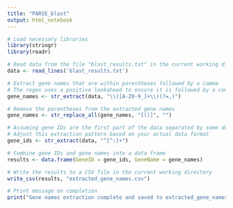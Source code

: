 ```yaml
---
title: "PARSE_blast"
output: html_notebook
---
```



```r
# Load necessary libraries
library(stringr)
library(readr)

# Read data from the file "blast_results.txt" in the current working directory
data <- read_lines('blast_results.txt')

# Extract gene names that are within parentheses followed by a comma
# The regex uses a positive lookahead to ensure it is followed by a comma
gene_names <- str_extract(data, "\\([A-Z0-9_]+\\)(?=,)")

# Remove the parentheses from the extracted gene names
gene_names <- str_replace_all(gene_names, "[()]", "")

# Assuming gene IDs are the first part of the data separated by some delimiter like ':'
# Adjust this extraction pattern based on your actual data format
gene_ids <- str_extract(data, "^[^:]+")

# Combine gene IDs and gene names into a data frame
results <- data.frame(GeneID = gene_ids, GeneName = gene_names)

# Write the results to a CSV file in the current working directory
write_csv(results, "extracted_gene_names.csv")

# Print message on completion
print("Gene names extraction complete and saved to extracted_gene_names.csv")
```
